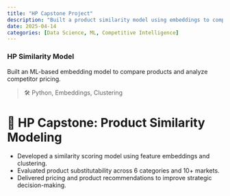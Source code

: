 ```yaml
---
title: "HP Capstone Project"
description: "Built a product similarity model using embeddings to compare competitor products."
date: 2025-04-14
categories: [Data Science, ML, Competitive Intelligence]
---
```


### HP Similarity Model  
Built an ML-based embedding model to compare products and analyze competitor pricing.

> 🛠️ Python, Embeddings, Clustering

# 🧠 HP Capstone: Product Similarity Modeling

- Developed a similarity scoring model using feature embeddings and clustering.
- Evaluated product substitutability across 6 categories and 10+ markets.
- Delivered pricing and product recommendations to improve strategic decision-making.